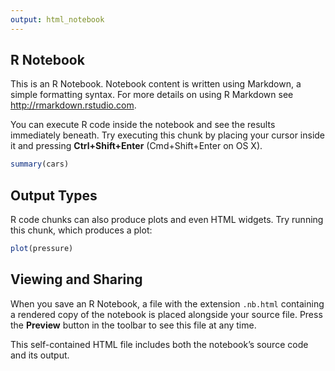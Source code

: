 ```yaml
---
output: html_notebook
---
```


## R Notebook

This is an R Notebook. Notebook content is written using Markdown, a simple formatting syntax. For more details on using R Markdown see <http://rmarkdown.rstudio.com>.

You can execute R code inside the notebook and see the results immediately beneath. Try executing this chunk by placing your cursor inside it and pressing **Ctrl+Shift+Enter** (Cmd+Shift+Enter on OS X).

```r
summary(cars)
```

## Output Types

R code chunks can also produce plots and even HTML widgets. Try running this chunk, which produces a plot:

```r
plot(pressure)
```

## Viewing and Sharing

When you save an R Notebook, a file with the extension `.nb.html` containing a rendered copy of the notebook is placed alongside your source file. Press the **Preview** button in the toolbar to see this file at any time. 

This self-contained HTML file includes both the notebook's source code and its output.


